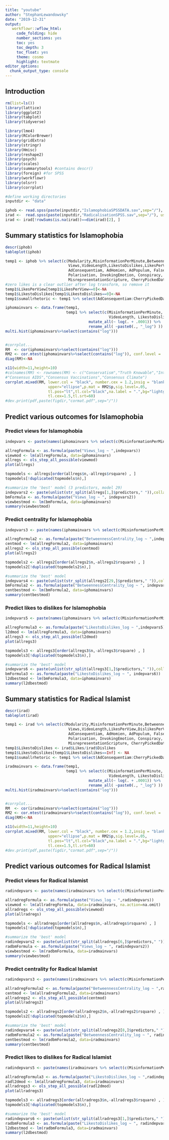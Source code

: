 ```yaml
---
title: "youtube"
author: "StephanLewandowsky"
date: "2019-12-31"
output: 
   workflowr::wflow_html:
     code_folding: hide
     number_sections: yes
     toc: yes
     toc_depth: 3
     toc_float: yes
     theme: cosmo
     highlight: textmate
editor_options:
  chunk_output_type: console
---
```


## Introduction

```r
rm(list=ls())
library(lattice)
library(ggplot2)
library(tabplot)
library(tidyverse)

library(lme4)
library(RColorBrewer)
library(gridExtra)
library(stringr)
library(Hmisc)
library(reshape2)
library(psych)
library(scales)
library(summarytools) #contains descr()
library(foreign) #for SPSS
library(workflowr)
library(olsrr)
library(corrplot)

#define working directories
inputdir <- "data"

iphob <- read.spss(paste(inputdir,"IslamophobiaSPSSDATA.sav",sep="/"), use.value.labels = TRUE, to.data.frame = TRUE)
irad <-  read.spss(paste(inputdir,"RadicalisationSPSS.sav",sep="/"), use.value.labels = TRUE, to.data.frame = TRUE)
irad <- irad[!rowSums(is.na(irad))==dim(irad)[2], ]
```

## Summary statistics for Islamophobia
```r
descr(iphob)
tableplot(iphob)

temp1 <- iphob %>% select(c(Modularity,MisinformationPerMinute,BetweennessCentrality,
                            Views,VideoLength,LikestoDislikes,LikesPerView,DislikesPerView,
                            AdConsequentiam, AdHomien, AdPopulum, FalseCause, HastyGeneralisations,
                            Polarisation, InvokingEmotion, Conspiracy, Trolling, DeflectingBlame,
                            MisrepresentationScripture, CherryPickedData)) 
#zero likes is a clear outlier after log transform, so remove it
temp1$LikesPerView[temp1$LikesPerView==0]<-NA
temp1$LikestoDislikes[temp1$LikestoDislikes==0]<-NA
temp1$sumallrhetoric <- temp1 %>% select(AdConsequentiam:CherryPickedData) %>% apply(.,1,sum)

iphomainvars <- data.frame(temp1,
                           temp1 %>% select(c(MisinformationPerMinute, BetweennessCentrality, Views,
                                              VideoLength, LikestoDislikes ,LikesPerView, DislikesPerView, sumallrhetoric)) %>% 
                                     mutate_all(~ log(. + .0001)) %>%
                                     rename_all( ~paste0(., "_log") ))
multi.hist(iphomainvars%>%select(contains("log")))


#corrplot...
RM  <- cor(iphomainvars%>%select(contains("log")))
RM2 <- cor.mtest(iphomainvars%>%select(contains("log")), conf.level = .95)
diag(RM)<-NA

x11(width=11,height=10)
#colnames(RM) <- rownames(RM) <- c("Conservatism","Truth Knowable","Intuitive","Conspiracism","Need for Chaos","Knowledge Source",
#"Consensus AIDS","Consensus Vaccinations","Consensus Climate")
corrplot.mixed(RM, lower.col = "black", number.cex = 1.2,insig = "blank",
                   upper="ellipse",p.mat = RM2$p,sig.level=.05,
                   tl.pos="lt",tl.col="black",na.label = ".",bg="lightgray",
                   tl.cex=1.5,tl.srt=60)
#dev.print(pdf,paste(figdir,"cormat.pdf",sep="/"))


```
## Predict various outcomes for Islamophobia

### Predict views for Islamophobia
```r

indepvars <- paste(names(iphomainvars %>% select(c(MisinformationPerMinute_log:DislikesPerView_log,sumallrhetoric_log)) %>% select(-Views_log)),collapse=" + ")

allregFormula <- as.formula(paste("Views_log ~ ",indepvars))
viewmod <- lm(allregFormula, data=iphomainvars)
allregs <- ols_step_all_possible(viewmod)
plot(allregs)

topmodels <- allregs[order(allregs$n,-allregs$rsquare) , ]
topmodels[!duplicated(topmodels$n),]

#summarize the 'best' model (3 predictors, model 29)
indepvars2 <- paste(unlist(str_split(allregs[1,]$predictors," ")),collapse=" + ")
bmFormula <- as.formula(paste("Views_log ~ ", indepvars2))
viewbestmod <- lm(bmFormula, data=iphomainvars)
summary(viewbestmod)

```

### Predict centrality for Islamophobia
```r

indepvars3 <- paste(names(iphomainvars %>% select(c(MisinformationPerMinute_log:DislikesPerView_log,sumallrhetoric_log)) %>% select(-BetweennessCentrality_log)),collapse=" + ")

allregFormula2 <- as.formula(paste("BetweennessCentrality_log ~ ",indepvars3))
centmod <- lm(allregFormula2, data=iphomainvars)
allregs2 <- ols_step_all_possible(centmod)
plot(allregs2)

topmodels2 <- allregs2[order(allregs2$n,-allregs2$rsquare) , ]
topmodels2[!duplicated(topmodels2$n),]

#summarize the 'best' model
indepvars4 <- paste(unlist(str_split(allregs2[29,]$predictors," ")),collapse=" + ")
bmFormula2 <- as.formula(paste("BetweennessCentrality_log ~ ", indepvars4))
centbestmod <- lm(bmFormula2, data=iphomainvars)
summary(centbestmod)

```

### Predict likes to dislikes for Islamophobia
```r

indepvars5 <- paste(names(iphomainvars %>% select(c(MisinformationPerMinute_log:VideoLength_log,sumallrhetoric_log))),collapse=" + ")

allregFormula3 <- as.formula(paste("LikestoDislikes_log ~ ",indepvars5))
l2dmod <- lm(allregFormula3, data=iphomainvars)
allregs3 <- ols_step_all_possible(l2dmod)
plot(allregs3)

topmodels3 <- allregs3[order(allregs3$n,-allregs3$rsquare) , ]
topmodels3[!duplicated(topmodels3$n),]

#summarize the 'best' model
indepvars6 <- paste(unlist(str_split(allregs3[1,]$predictors," ")),collapse=" + ")
bmFormula3 <- as.formula(paste("LikestoDislikes_log ~ ", indepvars6))
l2dbestmod <- lm(bmFormula3, data=iphomainvars)
summary(l2dbestmod)

```


## Summary statistics for Radical Islamist
```r
descr(irad)
tableplot(irad)

temp1 <- irad %>% select(c(Modularity,MisinformationPerMinute,BetweennessCentrality,
                            Views,VideoLength,LikesPerView,DislikesPerView,
                            AdConsequentiam, AdHomien, AdPopulum, FalseCause, 
                            Polarisation, InvokingEmotion, Conspiracy, Trolling, DeflectingBlame,
                            MisrepresentationScripture, CherryPickedData)) 
temp1$LikestoDislikes <- irad$Likes/irad$Dislikes
temp1$LikestoDislikes[temp1$LikestoDislikes==Inf] <- NA
temp1$sumallrhetoric <- temp1 %>% select(AdConsequentiam:CherryPickedData) %>% apply(.,1,sum)

iradmainvars <- data.frame(temp1,
                           temp1 %>% select(c(MisinformationPerMinute, BetweennessCentrality, Views,
                                              VideoLength, LikestoDislikes ,LikesPerView, DislikesPerView, sumallrhetoric)) %>% 
                                     mutate_all(~ log(. + .0001)) %>%
                                     rename_all( ~paste0(., "_log") ))
multi.hist(iradmainvars%>%select(contains("log")))


#corrplot...
RM  <- cor(iradmainvars%>%select(contains("log")))
RM2 <- cor.mtest(iradmainvars%>%select(contains("log")), conf.level = .95)
diag(RM)<-NA

x11(width=11,height=10)
corrplot.mixed(RM, lower.col = "black", number.cex = 1.2,insig = "blank",
                   upper="ellipse",p.mat = RM2$p,sig.level=.05,
                   tl.pos="lt",tl.col="black",na.label = ".",bg="lightgray",
                   tl.cex=1.5,tl.srt=60)
#dev.print(pdf,paste(figdir,"cormat.pdf",sep="/"))


```
## Predict various outcomes for Radical Islamist

### Predict views for Radical Islamist
```r

radindepvars <- paste(names(iradmainvars %>% select(c(MisinformationPerMinute_log: LikestoDislikes_log,sumallrhetoric_log)) %>% select(-Views_log)),collapse=" + ")

allradregFormula <- as.formula(paste("Views_log ~ ",radindepvars))
viewmod <- lm(allradregFormula, data=iradmainvars, na.action=na.omit)
allradregs <- ols_step_all_possible(viewmod)
plot(allradregs)

topmodels <- allradregs[order(allradregs$n,-allradregs$rsquare) , ]
topmodels[!duplicated(topmodels$n),]

#summarize the 'best' model 
radindepvars2 <- paste(unlist(str_split(allradregs[6,]$predictors," ")),collapse=" + ")
radbmFormula <- as.formula(paste("Views_log ~ ", radindepvars2))
viewbestmod <- lm(radbmFormula, data=iradmainvars)
summary(viewbestmod)

```

### Predict centrality for Radical Islamist
```r

radindepvars3 <- paste(names(iradmainvars %>% select(c(MisinformationPerMinute_log:DislikesPerView_log,sumallrhetoric_log)) %>% select(-BetweennessCentrality_log)),collapse=" + ")

allradregFormula2 <- as.formula(paste("BetweennessCentrality_log ~ ",radindepvars3))
centmod <- lm(allradregFormula2, data=iradmainvars)
allradregs2 <- ols_step_all_possible(centmod)
plot(allradregs2)

topmodels2 <- allradregs2[order(allradregs2$n,-allradregs2$rsquare) , ]
topmodels2[!duplicated(topmodels2$n),]

#summarize the 'best' model
radindepvars4 <- paste(unlist(str_split(allradregs2[8,]$predictors," ")),collapse=" + ")
radbmFormula2 <- as.formula(paste("BetweennessCentrality_log ~ ", radindepvars4))
centbestmod <- lm(radbmFormula2, data=iradmainvars)
summary(centbestmod)

```

### Predict likes to dislikes for Radical Islamist
```r

radindepvars5 <- paste(names(iradmainvars %>% select(c(MisinformationPerMinute_log:VideoLength_log,sumallrhetoric_log))),collapse=" + ")

allradregFormula3 <- as.formula(paste("LikestoDislikes_log ~ ",radindepvars5))
radl2dmod <- lm(allradregFormula3, data=iradmainvars)
allradregs3 <- ols_step_all_possible(radl2dmod)
plot(allradregs3)

topmodels3 <- allradregs3[order(allradregs3$n,-allradregs3$rsquare) , ]
topmodels3[!duplicated(topmodels3$n),]

#summarize the 'best' model
radindepvars6 <- paste(unlist(str_split(allradregs3[1,]$predictors," ")),collapse=" + ")
radbmFormula3 <- as.formula(paste("LikestoDislikes_log ~ ", radindepvars6))
l2dbestmod <- lm(radbmFormula3, data=iradmainvars)
summary(l2dbestmod)

```

